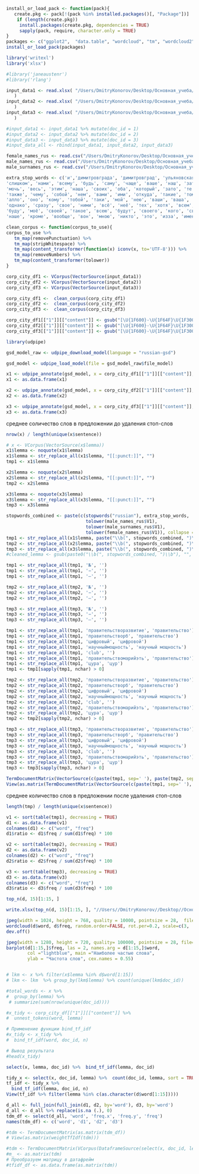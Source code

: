 ```r
install_or_load_pack <- function(pack){
   create.pkg <- pack[!(pack %in% installed.packages()[, "Package"])]
    if (length(create.pkg))
     install.packages(create.pkg, dependencies = TRUE)
     sapply(pack, require, character.only = TRUE)
}
packages <- c("ggplot2",  "data.table", "wordcloud", "tm", "wordcloud2", "tidytext", "devtools", "dplyr", 'tidyverse', 'readxl', 'udpipe', 'writexl', 'xlsx', 'rlang')
install_or_load_pack(packages)
```

```r
library('writexl')
library('xlsx')

#library('janeaustenr')
#library('rlang')
```

```r
input_data1 <- read.xlsx( "/Users/DmitryKonorov/Desktop/Основная_учеба/3й_курс/Курсовая_3й_курс/Данные из сообществ VK/Ulyanovskaya_Oblast_2021.xlsx", sheetIndex=1, header = FALSE
   )
input_data2 <- read.xlsx( "/Users/DmitryKonorov/Desktop/Основная_учеба/3й_курс/Курсовая_3й_курс/Данные из сообществ VK/Ulyanovskaya_Oblast_2022.xlsx", sheetIndex=1, header = FALSE
   )
input_data3 <- read.xlsx( "/Users/DmitryKonorov/Desktop/Основная_учеба/3й_курс/Курсовая_3й_курс/Данные из сообществ VK/Ulyanovskaya_Oblast_2023.xlsx", sheetIndex=1, header = FALSE
   )
```
```r
#input_data1 <- input_data1 %>% mutate(doc_id = 1)
#input_data2 <- input_data2 %>% mutate(doc_id = 2)
#input_data3 <- input_data3 %>% mutate(doc_id = 3)
#input_data_all <- rbind(input_data1, input_data2, input_data3)
```


```r
female_names_rus <- read.csv("/Users/DmitryKonorov/Desktop/Основная_учеба/3й_курс/Курсовая_3й_курс/Course_work_3d_course_First/Data/female_names_rus.txt", header=FALSE)
male_names_rus <- read.csv("/Users/DmitryKonorov/Desktop/Основная_учеба/3й_курс/Курсовая_3й_курс/Course_work_3d_course_First/Data/male_names_rus.txt", header=FALSE)
male_surnames_rus <- read.csv("/Users/DmitryKonorov/Desktop/Основная_учеба/3й_курс/Курсовая_3й_курс/Course_work_3d_course_First/Data/male_surnames_rus.txt", header=FALSE)
```



```r
extra_stop_words <- c('и','димитровграда', 'димитровград', 'ульяновскаяобласть', 'ульяновск', 'ульяновский', 'саранск', 'саранска', 'мордовие', 'рм', 'рма', 'мордовия', 'мордовский', 'заец', 'idюрий', 'главамарийэл', 'марий', 'эл', 'марийэл', 'эть', 'васил', 'чурин', 'кировский', 'кировскаяобласть', 'вятский', 'мельниченко', 'месяц', 'оренбургнуть', 'объясняемрф', 'провести', 'инвестор', 'вести', 'реализация', 'башкортостанный', 'радий', 'подписать', 'проект', 'пермский', 'пермскийкрай', 'край', 'прикамья', 'краевой', 'задача', 'важно', 'оренбуржец', 'оренбург', 'новость', 'подчеркнуть', 'оренбуржье', 'оренбургский', 'оренбургскаяобласть', 'поддержка', 'часть', 'км', 'валерийрадаеть', 'олегнуть', 'должен', 'около', 'рассказать', 'глава', 'губернатор', 'развитие', 'январь', 'февраль', 'март', 'апрель', 'май', 'июнь', 'июль', 'август', 'сентябрь', 'октябрь', 'ноябрь', 'декабрь', 'город', 'ecom', 'казань', 'подробность', 'подробный', 'радия', 'процент', 'уф', 'часть', 'вопрос', 'делать', 'сделать', 'благодаря', 'участие', 'пройти', 'идти', 'создать', 'создавать', 'дать',  'рамка', 'место', 'первый', 'получить', 'удмуртия', 'радай', 'юлие', 'пензенский', 'пенза', 'пензенскаяобласть', 'новый', 'лучший', 'самый', 'работа', 'рабочий', 'работать', 'региональный', 'нижегородскаяобладать', 'clubнижегородский', 'нижегородскаяобласть', 'нижегородский', 'нижний', 'новгород', 'чувашия', 'чувашие', 'обть', "бaшҡортостать", "бaшҡортостан", 'командахабиров', 'рб', 'миллиард', 'башкирия', 'башкортостан', 'башкортостана', 'мый', 'аный', 'мухаметшина', 'мухаметшин', 'реть', 'рф', 'день', 'отметить', 'число', 'миллион', 'ход', 'президент','страна', 'тысяча', 'рубль', 'доллар', 'район', 'итог', 'татарстан', 'татарстать', 'российский', 'ма', 'область', 'республика', 'саратовский', 'татарстан', 'татарстана', 'самарский','экономический', 'экономика', 'регион', 'год', "миннихан", "рт", "россия", "рустам", "руст", 'россия', 'конкурентоспособность', 'инновация', 'инвестиция', 'инвестиционный', 'рустамминнихан', 'дмитрий', 'азаров', 'саратовскаяобласть', 'саратовская', 'самарскаяобласть', 'азар', 'стать', 'rn«', 'твой', 'сих', 'ком', 'свой',
'слишком', 'нами', 'всему', 'будь', 'саму', 'чаще', 'ваше', 'наш', 'затем', 'еще', 'наши', 'ту', 'каждый',
'мочь', 'весь', 'этим', 'наша', 'своих', 'оба', 'который', 'зато', 'те', 'вся', 'ваш', 'такая', 'теми', 'ею', 'нередко',
'также', 'чему', 'собой', 'нем', 'вами', 'ими', 'откуда', 'такие', 'тому', 'та', 'очень', 'нему',
'алло', 'оно', 'кому', 'тобой', 'таки', 'мой', 'нею', 'ваши', 'ваша', 'кем', 'мои',
'однако', 'сразу', 'свое', 'ними', 'всё', 'неё', 'тех', 'хотя', 'всем', 'тобою', 'тебе', 'одной', 'другие',
'буду', 'моё', 'своей', 'такое', 'всею', 'будут', 'своего', 'кого', 'свои', 'мог', 'нам', 'особенно', 'её',
'наше', 'кроме', 'вообще', 'вон', 'мною', 'никто', 'это', 'изза', 'именно', 'поэтому', 'будьт', 'являться', 'чувашский', 'тыса', 'смочь', 'ваший', 'гльба', 'ать', 'уть', 'ивать', 'ольги', 'пенз', 'ер', 'иметь', 'олегнуть', 'сг', 'например', 'сообщить', 'сообщать', 'среди', 'нть', 'пер', 'зспермь', 'края', 'ради', 'назвать', 'важный')
```

```r
clean_corpus <- function(corpus_to_use){
corpus_to_use %>%
   tm_map(removePunctuation) %>%
   tm_map(stripWhitespace) %>%
   tm_map(content_transformer(function(x) iconv(x, to='UTF-8'))) %>%
   tm_map(removeNumbers) %>%
   tm_map(content_transformer(tolower)) 
}
```

```r
corp_city_df1 <- VCorpus(VectorSource(input_data1))
corp_city_df2 <- VCorpus(VectorSource(input_data2))
corp_city_df3 <- VCorpus(VectorSource(input_data3))
```
```r
corp_city_df1 <-  clean_corpus(corp_city_df1)
corp_city_df2 <-  clean_corpus(corp_city_df2)
corp_city_df3 <-  clean_corpus(corp_city_df3)
```

```r
corp_city_df1[["1"]][["content"]] <- gsub("[\U{1F600}-\U{1F64F}\U{1F300}-\U{1F5FF}\U{1F680}-\U{1F6FF}\U{1F1E0}-\U{1F1FF}\U{2500}-\U{2BEF}\U{2702}-\U{27B0}\U{24C2}-\U{1F251}\U{1f926}-\U{1f937}\U{10000}-\U{10ffff}\u{2640}-\u{2642}\u{2600}-\u{2B55}\u{200d}\u{23cf}\u{23e9}\u{231a}\u{fe0f}\u{3030}]", "", corp_city_df1[["1"]][["content"]], perl = TRUE)
corp_city_df2[["1"]][["content"]] <- gsub("[\U{1F600}-\U{1F64F}\U{1F300}-\U{1F5FF}\U{1F680}-\U{1F6FF}\U{1F1E0}-\U{1F1FF}\U{2500}-\U{2BEF}\U{2702}-\U{27B0}\U{24C2}-\U{1F251}\U{1f926}-\U{1f937}\U{10000}-\U{10ffff}\u{2640}-\u{2642}\u{2600}-\u{2B55}\u{200d}\u{23cf}\u{23e9}\u{231a}\u{fe0f}\u{3030}]", "", corp_city_df2[["1"]][["content"]], perl = TRUE)
corp_city_df3[["1"]][["content"]] <- gsub("[\U{1F600}-\U{1F64F}\U{1F300}-\U{1F5FF}\U{1F680}-\U{1F6FF}\U{1F1E0}-\U{1F1FF}\U{2500}-\U{2BEF}\U{2702}-\U{27B0}\U{24C2}-\U{1F251}\U{1f926}-\U{1f937}\U{10000}-\U{10ffff}\u{2640}-\u{2642}\u{2600}-\u{2B55}\u{200d}\u{23cf}\u{23e9}\u{231a}\u{fe0f}\u{3030}]", "", corp_city_df3[["1"]][["content"]], perl = TRUE)
```

```r
library(udpipe)
```

```r
gsd_model_raw <- udpipe_download_model(language = "russian-gsd")
```

```r
gsd_model <- udpipe_load_model(file = gsd_model_raw$file_model)
```

```r
x1 <- udpipe_annotate(gsd_model, x = corp_city_df1[["1"]][["content"]],  parser = "none")
x1 <- as.data.frame(x1)

x2 <- udpipe_annotate(gsd_model, x = corp_city_df2[["1"]][["content"]],  parser = "none")
x2 <- as.data.frame(x2)

x3 <- udpipe_annotate(gsd_model, x = corp_city_df3[["1"]][["content"]],  parser = "none")
x3 <- as.data.frame(x3)
```

среднее соличество слов в предложении до удаления стоп-слов

```r
nrow(x) / length(unique(x$sentence))
```

```r
# x <- VCorpus(VectorSource(x$lemma))
x1$lemma <- noquote(x1$lemma)
x1$lemma <- str_replace_all(x1$lemma, "[[:punct:]]", "")
tmp1 <- x1$lemma

x2$lemma <- noquote(x2$lemma)
x2$lemma <- str_replace_all(x2$lemma, "[[:punct:]]", "")
tmp2 <- x2$lemma

x3$lemma <- noquote(x3$lemma)
x3$lemma <- str_replace_all(x3$lemma, "[[:punct:]]", "")
tmp3 <- x3$lemma
```

```r
stopwords_combined <- paste(c(stopwords("russian"), extra_stop_words, 
                              tolower(male_names_rus$V1), 
                              tolower(male_surnames_rus$V1), 
                              tolower(female_names_rus$V1)), collapse = "|")
tmp1 <- str_replace_all(x1$lemma, paste("\\b(", stopwords_combined, ")\\b"), "")
tmp2 <- str_replace_all(x2$lemma, paste("\\b(", stopwords_combined, ")\\b"), "")
tmp3 <- str_replace_all(x3$lemma, paste("\\b(", stopwords_combined, ")\\b"), "")
#cleaned_lemma <- gsub(paste0("\\b(", stopwords_combined, ")\\b"), "", x$lemma)
```

```r
tmp1 <- str_replace_all(tmp1, '№', '')
tmp1 <- str_replace_all(tmp1, '−', '')
tmp1 <- str_replace_all(tmp1, '—', '')

tmp2 <- str_replace_all(tmp2, '№', '')
tmp2 <- str_replace_all(tmp2, '−', '')
tmp2 <- str_replace_all(tmp2, '—', '')

tmp3 <- str_replace_all(tmp3, '№', '')
tmp3 <- str_replace_all(tmp3, '−', '')
tmp3 <- str_replace_all(tmp3, '—', '')
```

```r
tmp1 <- str_replace_all(tmp1, 'правительстворазвитие', 'правительство')
tmp1 <- str_replace_all(tmp1, 'правительстворб', 'правительство')
tmp1 <- str_replace_all(tmp1, 'цифровый', 'цифровой')
tmp1 <- str_replace_all(tmp1, 'научныймощность', 'научный мощность')
tmp1 <- str_replace_all(tmp1, 'club', '')
tmp1 <- str_replace_all(tmp1, 'правительствомарийэть', 'правительство')
tmp1 <- str_replace_all(tmp1, 'цура', 'цур')
tmp1 <- tmp1[sapply(tmp1, nchar) > 0]

tmp2 <- str_replace_all(tmp2, 'правительстворазвитие', 'правительство')
tmp2 <- str_replace_all(tmp2, 'правительстворб', 'правительство')
tmp2 <- str_replace_all(tmp2, 'цифровый', 'цифровой')
tmp2 <- str_replace_all(tmp2, 'научныймощность', 'научный мощность')
tmp2 <- str_replace_all(tmp2, 'club', '')
tmp2 <- str_replace_all(tmp2, 'правительствомарийэть', 'правительство')
tmp2 <- str_replace_all(tmp2, 'цура', 'цур')
tmp2 <- tmp2[sapply(tmp2, nchar) > 0]

tmp3 <- str_replace_all(tmp3, 'правительстворазвитие', 'правительство')
tmp3 <- str_replace_all(tmp3, 'правительстворб', 'правительство')
tmp3 <- str_replace_all(tmp3, 'цифровый', 'цифровой')
tmp3 <- str_replace_all(tmp3, 'научныймощность', 'научный мощность')
tmp3 <- str_replace_all(tmp3, 'club', '')
tmp3 <- str_replace_all(tmp3, 'правительствомарийэть', 'правительство')
tmp3 <- str_replace_all(tmp3, 'цура', 'цур')
tmp3 <- tmp3[sapply(tmp3, nchar) > 0]

```
```r
TermDocumentMatrix(VectorSource(c(paste(tmp1, sep=' '), paste(tmp2, sep=' '), paste(tmp3, sep=' '))))
View(as.matrix(TermDocumentMatrix(VectorSource(c(paste(tmp1, sep=' '), paste(tmp2, sep=' '), paste(tmp3, sep=' '))))))
```

среднее количество слов в предложении после удаления стоп-слов

```r
length(tmp) / length(unique(x$sentence))
```

```r
v1 <- sort(table(tmp1), decreasing = TRUE)
d1 <- as.data.frame(v1)
colnames(d1) <- c("word", "freq")
d1$ratio <- d1$freq / sum(d1$freq) * 100

v2 <- sort(table(tmp2), decreasing = TRUE)
d2 <- as.data.frame(v2)
colnames(d2) <- c("word", "freq")
d2$ratio <- d2$freq / sum(d2$freq) * 100

v3 <- sort(table(tmp3), decreasing = TRUE)
d3 <- as.data.frame(v3)
colnames(d3) <- c("word", "freq")
d3$ratio <- d3$freq / sum(d3$freq) * 100
```

```r
top_n(d, 15)[1:15, ]
```

```r
write.xlsx(top_n(d, 15)[1:15, ], "//Users//DmitryKonorov//Desktop//Основная_учеба//3й_курс//Курсовая_3й_курс//Результаты//Ulyanovskaya_Oblast.xlsx", sheetName = "Sheet3", append=TRUE)
```

```r
jpeg(width = 1024, height = 768, quality = 10000, pointsize = 28,  file="//Users//DmitryKonorov//Desktop//Основная_учеба//3й_курс//Курсовая_3й_курс//Результаты//Ulyanovskaya_Oblast_2023 Wordcloud.jpeg")
wordcloud(d$word, d$freq, random.order=FALSE, rot.per=0.2, scale=c(3, .5), max.words=190, colors=brewer.pal(8, "Dark2"))
dev.off()
```

```r
jpeg(width = 1280, height = 720, quality= 100000, pointsize = 28, file="//Users//DmitryKonorov//Desktop//Основная_учеба//3й_курс//Курсовая_3й_курс//Результаты//Ulyanovskaya_Oblast_2023 Barplot.jpeg")
barplot(d[1:15,]$freq, las = 2, names.arg = d[1:15,]$word,
        col ="lightblue", main ="Наиболее частые слова",
        ylab = "Частота слов", cex.names = 0.55)
```

```r
```

```r
# lkm <- x %>% filter(x$lemma %in% d$word[1:15]) 
# lkm <- lkm  %>% group_by(lkm$lemma) %>% count(unique(lkm$doc_id))
```

```r
#total_words <- x %>% 
#  group_by(lemma) %>% 
 # summarize(sum(nrow(unique(doc_id))))
```

```r
#x_tidy <- corp_city_df[["1"]][["content"]] %>%
#  unnest_tokens(word, lemma)

# Применение функции bind_tf_idf
#x_tidy <- x_tidy %>%
#  bind_tf_idf(word, doc_id, n)

# Вывод результата
#head(x_tidy)

```

```r
select(x, lemma, doc_id) %>%  bind_tf_idf(lemma, doc_id)

```

```r
tidy_x <- select(x, doc_id, lemma) %>%  count(doc_id, lemma, sort = TRUE) 
tf_idf <- tidy_x %>%
  bind_tf_idf(lemma, doc_id, n) 
View(tf_idf %>% filter(lemma %in% c(as.character(d$word[1:15]))))

```


```r
d_all <- full_join(full_join(d1, d2, by='word'), d3, by='word')
d_all <- d_all %>% replace(is.na (.), 0)
tdm_df <- select(d_all, 'word', 'freq.x', 'freq.y', 'freq')
names(tdm_df) <- c('word', 'd1', 'd2', 'd3')
```
```r

#tdm <- TermDocumentMatrix(as.matrix(tdm_df))
# View(as.matrix(weightTfIdf(tdm)))
```





```r
#tdm <- TermDocumentMatrix(VCorpus(DataframeSource(select(x, doc_id, lemma))), control = list(weighting = weightTfIdf))
#m_ <- as.matrix(tdm)
# Преобразуем матрицу в датафрейм
#tfidf_df <- as.data.frame(as.matrix(tdm))
```
